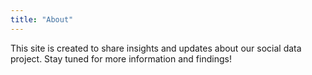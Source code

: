 ```yaml
---
title: "About"
---
```


This site is created to share insights and updates about our social data project. Stay tuned for more information and findings!
